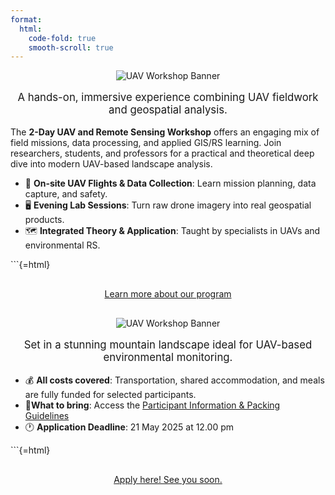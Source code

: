 ---
format:
  html:
    code-fold: true
    smooth-scroll: true
---


<div style="text-align: center;">
  <img src="img/uavbanner.png" alt="UAV Workshop Banner" style="max-width: 100%; height: auto; object-fit: contain;" />
   <p style="margin-top: 1rem; font-size: 1.2em; color: inherit;">
      A hands-on, immersive experience combining UAV fieldwork and geospatial analysis.
  </p>
</div>

The **2-Day UAV and Remote Sensing Workshop** offers an engaging mix of field missions, data processing, and applied GIS/RS learning. Join researchers, students, and professors for a practical and theoretical deep dive into modern UAV-based landscape analysis.

- 🚁 **On-site UAV Flights & Data Collection**: Learn mission planning, data capture, and safety.
- 🖥️ **Evening Lab Sessions**: Turn raw drone imagery into real geospatial products.
- 🗺️ **Integrated Theory & Application**: Taught by specialists in UAVs and environmental RS.

```{=html}
<div style="margin: 30px; text-align: center;">
<a class="btn btn-primary" href="https://universityofbergen-my.sharepoint.com/:w:/g/personal/augusto_naschimento_uib_no/ETD_4e4jF-BEu5_1W0Ko50wBoKnVWTsK0FMe_Yolk5FJ6w?e=cVGPSb" role="button" target="_blank" style="padding: 15px 30px;">Learn more about our program</a>
</div>

<div style="text-align: center;">
  <img src="img/uavbanner2.png" alt="UAV Workshop Banner" style="max-width: 100%; height: auto; object-fit: contain;" />
  <p style="margin-top: 1rem; font-size: 1.2em; color: inherit;">
      Set in a stunning mountain landscape ideal for UAV-based environmental monitoring.
  </p>
</div>

- 💰 **All costs covered**: Transportation, shared accommodation, and meals are fully funded for selected participants.  
- 🎒**What to bring**: Access the [Participant Information & Packing Guidelines](https://universityofbergen-my.sharepoint.com/:w:/g/personal/augusto_naschimento_uib_no/ESC08QLBhH5FneijJykOa30BWwxsNNu_xNe6Z1JbyxeZlg?e=migpkM)
- 🕐 **Application Deadline**: 21 May 2025 at 12.00 pm

```{=html}
<div style="margin: 30px; text-align: center;">
<a class="btn btn-primary" href="https://forms.office.com/e/28iUi772Mu" role="button" target="_blank" style="padding: 15px 30px;">Apply here! See you soon.</a>
</div>